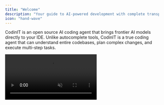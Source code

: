 ```yaml
---
title: "Welcome"
description: "Your guide to AI-powered development with complete transparency and control"
icon: "hand-wave"
---
```


CodinIT is an open source AI coding agent that brings frontier AI models directly to your IDE. Unlike autocomplete tools, CodinIT is a true coding agent that can understand entire codebases, plan complex changes, and execute multi-step tasks.

<Frame>
  <video 
    src="https://codinit.dev/prompting.gif" 
    alt="CodinIT in action"
    autoPlay
    muted
  />
</Frame>

## Navigate the Docs

<CardGroup cols={2}>
  <Card title="New to CodinIT" icon="rocket" href="/getting-started/installing-codinit">
    Start your journey with CodinIT - installation, setup, and first steps
  </Card>

  <Card title="Configuration" icon="sliders" href="/providers/1.overview">
    Set up your AI models and providers
  </Card>

  <Card title="Best Practices" icon="wrench" href="/prompting/prompt-engineering-guide">
    Master CodinIT's powerful features and optimize your workflow
  </Card>

  <Card title="Features" icon="sparkles" href="/features/overview">
    Explore all the powerful features CodinIT has to offer
  </Card>
</CardGroup>


## Community & Support

Join thousands of developers using CodinIT to build better software faster.

<CardGroup cols={3}>
  <Card title="Discord" icon="discord" href="https://discord.gg/codinit">
    Chat with the community and get help
  </Card>

  <Card title="GitHub" icon="github" href="https://github.com/codinit/codinit">
    Contribute to the open source project
  </Card>

  <Card title="Report a Bug" icon="bug" href="https://github.com/codinit/codinit/issues">
    Help us improve by reporting problems
  </Card>
</CardGroup>
